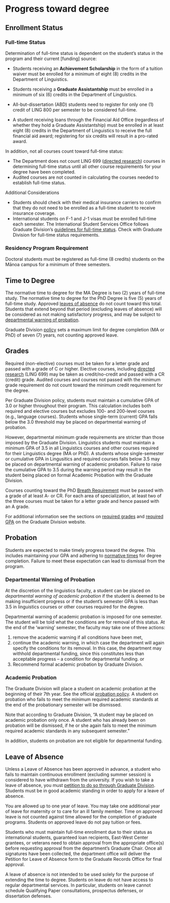 # Progress toward degree

## Enrollment Status

### Full-time Status

Determination of full-time status is dependent on the student's status in the program and their current [funding] source:

-   Students receiving an **Achievement Scholarship** in the form of a tuition waiver must be enrolled for a minimum of eight (8) credits in the Department of Linguistics.

-   Students receiving a **Graduate Assistantship** must be enrolled in a minimum of six (6) credits in the Department of Linguistics.

-   All-but-dissertation (ABD) students need to register for only one (1) credit of LING 800 per semester to be considered full-time.

-   A student receiving loans through the Financial Aid Office (regardless of whether they hold a Graduate Assistantship) must be enrolled in at least eight (8) credits in the Department of Linguistics to receive the full financial aid award; registering for six credits will result in a pro-rated award.

In addition, not all courses count toward full-time status:

-   The Department does not count LING 699 ([directed research](#ling699)) courses in determining full-time status until all other course requirements for your degree have been completed.
-   Audited courses are not counted in calculating the courses needed to establish full-time status.

Additional Considerations

-   Students should check with their medical insurance carriers to confirm that they do not need to be enrolled as a full-time student to receive insurance coverage.
-   International students on F-1 and J-1 visas must be enrolled full-time each semester. The International Student Services Office follows Graduate Division's [guidelines for full-time status](https://manoa.hawaii.edu/graduate/course-loads-full-time-definition/). Check with Graduate Division for full-time status requirements.

### Residency Program Requirement

Doctoral students must be registered as full-time (8 credits) students on the Mānoa campus for a minimum of three semesters.

## Time to Degree {#time}

The normative time to degree for the MA Degree is two (2) years of full-time study. The normative time to degree for the PhD Degree is five (5) years of full-time study. Approved [leaves of absence](#leave) do not count toward this total. Students that extend beyond that period (excluding leaves of absence) will be considered as not making satisfactory progress, and may be subject to [departmental warning of probation](#probation).

Graduate Division [policy](https://manoa.hawaii.edu/graduate/disciplinary-actions/) sets a maximum limit for degree completion (MA or PhD) of seven (7) years, not counting approved leave.

## Grades {#grades}

Required (non-elective) courses must be taken for a letter grade and passed with a grade of C or higher. Elective courses, including [directed research](#ling699) (LING 699) may be taken as credit/no-credit and passed with a CR (credit) grade. Audited courses and courses not passed with the minimum grade requirement do not count toward the minimum credit requirement for the degree.

Per Graduate Division policy, students must maintain a cumulative GPA of 3.0 or higher throughout their program. This calculation includes both required and elective courses but excludes 100- and 200-level courses (e.g., language courses). Students whose single-term (current) GPA falls below the 3.0 threshold may be placed on departmental warning of probation.

However, departmental minimum grade requirements are stricter than those imposed by the Graduate Division. Linguistics students must maintain a minimum GPA of 3.5 in all Linguistics courses and other courses required for their Linguistics degree (MA or PhD). A students whose single-semester or cumulative GPA in Lingusitics and required courses falls below 3.5 may be placed on departmental warning of academic probation. Failure to raise the cumulative GPA to 3.5 during the warning period may result in the student being placed on formal Academic Probation with the Graduate Division.

Courses counting toward the PhD [Breath Requirement](#breadth) must be passed with a grade of at least A- or CR. For each area of specialization, at least two of the three courses must be taken for a letter grade and hence passed with an A grade.

For additional information see the sections on [required grades](https://manoa.hawaii.edu/graduate/required-grades/) and [required GPA](https://manoa.hawaii.edu/graduate/required-gdgpa/) on the Graduate Division website.

## Probation {#probation}

Students are expected to make timely progress toward the degree. This includes maintaining your GPA and adhering to [normative times](#time) for degree completion. Failure to meet these expectation can lead to dismissal from the program.

### Departmental Warning of Probation

At the discretion of the linguistics faculty, a student can be placed on *departmental warning of academic probation* if the student is deemed to be making insufficient progress or if the student's semester GPA is less than 3.5 in linguistics courses or other courses required for the degree.

Departmental warning of academic probation is imposed for one semester. The student will be told what the conditions are for removal of this status. At the end of the 'warning' semester, the faculty may take one of three actions:

1.  remove the academic warning if all conditions have been met,
2.  continue the academic warning, in which case the department will again specify the conditions for its removal. In this case, the department may withhold departmental funding, since this constitutes less than acceptable progress -- a condition for departmental funding. or
3.  Recommend formal academic probation by Graduate Division.

### Academic Probation

The Graduate Division will place a student on academic probation at the beginning of their 7th year. See the official [probation policy](http://manoa.hawaii.edu/graduate/content/disciplinary-actions). A student on probation who fails to meet the minimum required academic standards at the end of the probationary semester will be dismissed. 

Note that according to Graduate Division, "A student may be placed on academic probation only once. A student who has already been on probation will be dismissed, if he or she again fails to meet the minimum required academic standards in any subsequent semester."

In addition, students on probation are not eligible for departmental funding.

## Leave of Absence

Unless a Leave of Absence has been approved in advance, a student who fails to maintain continuous enrollment (excluding summer session) is considered to have withdrawn from the university. If you wish to take a leave of absence, you must [petition to do so through Graduate Division](https://manoa.hawaii.edu/graduate/leave-of-absence/). Students must be in good academic standing in order to apply for a leave of absence.

You are allowed up to one year of leave. You may take one additional year of leave for maternity or to care for an ill family member. Time on approved leave is not counted against time allowed for the completion of graduate programs. Students on approved leave do not pay tuition or fees.

Students who must maintain full-time enrollment due to their status as international students, guaranteed loan recipients, East-West Center grantees, or veterans need to obtain approval from the appropriate office(s) before requesting approval from the department's Graduate Chair. Once all signatures have been collected, the department office will deliver the Petition for Leave of Absence form to the Graduate Records Office for final approval.

A leave of absence is not intended to be used solely for the purpose of extending the time to degree. Students on leave do not have access to regular departmental services. In particular, students on leave cannot schedule Qualifying Paper consultations, prospectus defenses, or dissertation defenses.
